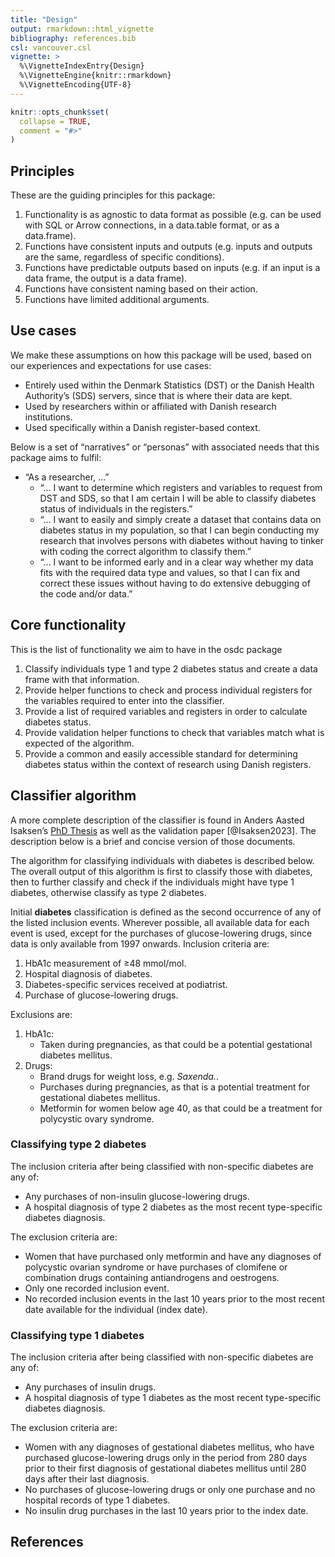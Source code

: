 ```yaml
---
title: "Design"
output: rmarkdown::html_vignette
bibliography: references.bib
csl: vancouver.csl
vignette: >
  %\VignetteIndexEntry{Design}
  %\VignetteEngine{knitr::rmarkdown}
  %\VignetteEncoding{UTF-8}
---
```


```r
knitr::opts_chunk$set(
  collapse = TRUE,
  comment = "#>"
)
```

## Principles

These are the guiding principles for this package:

1.  Functionality is as agnostic to data format as possible (e.g. can be
    used with SQL or Arrow connections, in a data.table format, or as a
    data.frame).
2.  Functions have consistent inputs and outputs (e.g. inputs and
    outputs are the same, regardless of specific conditions).
3.  Functions have predictable outputs based on inputs (e.g. if an input
    is a data frame, the output is a data frame).
4.  Functions have consistent naming based on their action.
5.  Functions have limited additional arguments.

## Use cases

We make these assumptions on how this package will be used, based on our
experiences and expectations for use cases:

-   Entirely used within the Denmark Statistics (DST) or the Danish
    Health Authority's (SDS) servers, since that is where their data are
    kept.
-   Used by researchers within or affiliated with Danish research
    institutions.
-   Used specifically within a Danish register-based context.

Below is a set of "narratives" or "personas" with associated needs that
this package aims to fulfil:

-   "As a researcher, ..."
    -   "... I want to determine which registers and variables to
        request from DST and SDS, so that I am certain I will be able to
        classify diabetes status of individuals in the registers."
    -   "... I want to easily and simply create a dataset that contains
        data on diabetes status in my population, so that I can begin
        conducting my research that involves persons with diabetes
        without having to tinker with coding the correct algorithm to
        classify them."
    -   "... I want to be informed early and in a clear way whether my
        data fits with the required data type and values, so that I can
        fix and correct these issues without having to do extensive
        debugging of the code and/or data."

## Core functionality

This is the list of functionality we aim to have in the osdc package

1.  Classify individuals type 1 and type 2 diabetes status and create a
    data frame with that information.
2.  Provide helper functions to check and process individual registers
    for the variables required to enter into the classifier.
3.  Provide a list of required variables and registers in order to
    calculate diabetes status.
4.  Provide validation helper functions to check that variables match
    what is expected of the algorithm.
5.  Provide a common and easily accessible standard for determining
    diabetes status within the context of research using Danish
    registers.

## Classifier algorithm

A more complete description of the classifier is found in Anders Aasted
Isaksen's [PhD Thesis](https://aastedet.github.io/dissertation/) as well
as the validation paper [@Isaksen2023]. The description below is a brief
and concise version of those documents.

The algorithm for classifying individuals with diabetes is described
below. The overall output of this algorithm is first to classify those
with diabetes, then to further classify and check if the individuals
might have type 1 diabetes, otherwise classify as type 2 diabetes.

Initial **diabetes** classification is defined as the second occurrence
of any of the listed inclusion events. Wherever possible, all available
data for each event is used, except for the purchases of
glucose-lowering drugs, since data is only available from 1997 onwards.
Inclusion criteria are:

1.  HbA1c measurement of ≥48 mmol/mol.
2.  Hospital diagnosis of diabetes.
3.  Diabetes-specific services received at podiatrist.
4.  Purchase of glucose-lowering drugs.

Exclusions are:

1.  HbA1c:
    -   Taken during pregnancies, as that could be a potential
        gestational diabetes mellitus.
2.  Drugs:
    -   Brand drugs for weight loss, e.g. *Saxenda.*.
    -   Purchases during pregnancies, as that is a potential treatment
        for gestational diabetes mellitus.
    -   Metformin for women below age 40, as that could be a treatment
        for polycystic ovary syndrome.

### Classifying type 2 diabetes

The inclusion criteria after being classified with non-specific diabetes
are any of:

-   Any purchases of non-insulin glucose-lowering drugs.
-   A hospital diagnosis of type 2 diabetes as the most recent
    type-specific diabetes diagnosis.

The exclusion criteria are:

-   Women that have purchased only metformin and have any diagnoses of
    polycystic ovarian syndrome or have purchases of clomifene or
    combination drugs containing antiandrogens and oestrogens.
-   Only one recorded inclusion event.
-   No recorded inclusion events in the last 10 years prior to the most
    recent date available for the individual (index date).

### Classifying type 1 diabetes

The inclusion criteria after being classified with non-specific diabetes
are any of:

-   Any purchases of insulin drugs.
-   A hospital diagnosis of type 1 diabetes as the most recent
    type-specific diabetes diagnosis.

The exclusion criteria are:

-   Women with any diagnoses of gestational diabetes mellitus, who have
    purchased glucose-lowering drugs only in the period from 280 days
    prior to their first diagnosis of gestational diabetes mellitus
    until 280 days after their last diagnosis.
-   No purchases of glucose-lowering drugs or only one purchase and no
    hospital records of type 1 diabetes.
-   No insulin drug purchases in the last 10 years prior to the index
    date.

## References

